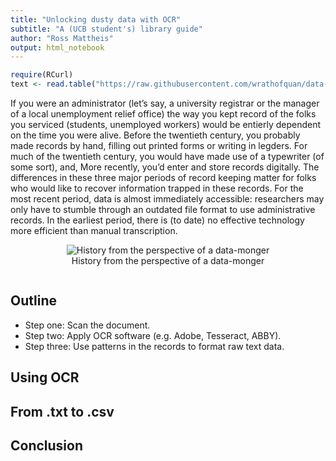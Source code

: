 ```yaml
---
title: "Unlocking dusty data with OCR"
subtitle: "A (UCB student's) library guide"
author: "Ross Mattheis"
output: html_notebook
---
```


```r
require(RCurl)
text <- read.table("https://raw.githubusercontent.com/wrathofquan/data-science-fellowship/master/Ross/data/adobe_txt/electionresults_craig2_bank_Part1.pdf.txt", quote = "", sep = "$" )
```

If you were an administrator (let's say, a university registrar or the manager of a local unemployment relief office) the way you kept record of the folks you serviced (students, unemployed workers) would be entierly dependent on the time you were alive. Before the twentieth century, you probably made records by hand, filling out printed forms or writing in legders. For much of the twentieth century, you would have made use of a typewriter (of some sort), and, More recently, you'd enter and store records digitally. The differences in these three major periods of record keeping matter for folks who would like to recover information trapped in these records. For the most recent period, data is almost immediately accessible: researchers may only have to stumble through an outdated file format to use administrative records. In the earliest period, there is (to date) no effective technology more efficient than manual transcription.      

<center>
![History from the perspective of a data-monger](https://raw.githubusercontent.com/wrathofquan/data-science-fellowship/master/Ross/code/Sources_ocr.png)
</center>

```r

```

## Outline

- Step one: Scan the document.
- Step two: Apply OCR software (e.g. Adobe, Tesseract, ABBY).
- Step three: Use patterns in the records to format raw text data. 

## Using OCR

## From .txt to .csv

## Conclusion 
